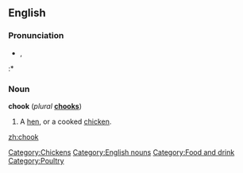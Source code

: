 ==English==

===Pronunciation===
* {{IPA|/tʃʊk/}}, {{SAMPA|/tSUk/}}
:* {{rhymes|ʊk}}

===Noun===
'''chook''' (''plural'' '''[[chooks]]''')

# {{Australia|NZ|slang}} A [[hen]], or a cooked [[chicken]].

[[Category:Chickens]]
[[Category:English nouns]]
[[Category:Food and drink]]
[[Category:Poultry]]

[[zh:chook]]
